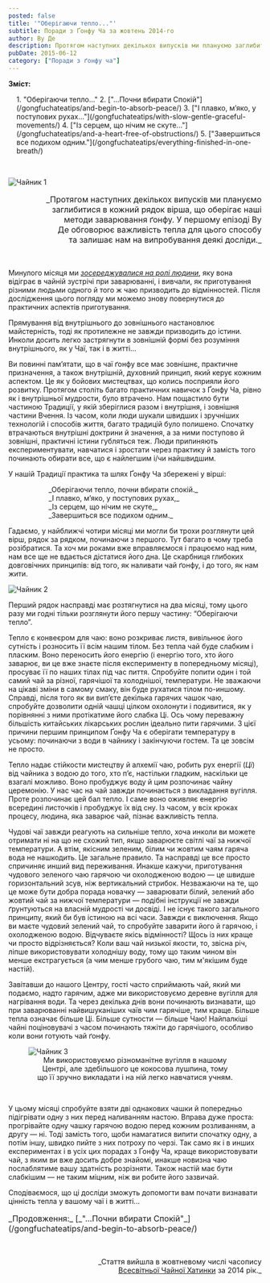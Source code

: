 ```yaml
---
posted: false
title: '"Оберігаючи тепло..."' 
subtitle: Поради з Ґонфу Ча за жовтень 2014-го
author: Ву Де
description: Протягом наступних декількох випусків ми плануємо заглибитися в кожний рядок вірша, що оберігає наші методи заварювання ґонфу.
pubDate: 2015-06-12
category: ["Поради з ґонфу ча"]
---
```



**Зміст:**
<section style="padding-left: 1rem;">
1. "Оберігаючи тепло..."
2. ["...Почни вбирати Спокій"](/gongfuchateatips/and-begin-to-absorb-peace/)
3. ["І плавко, м’яко, у поступових рухах..."](/gongfuchateatips/with-slow-gentle-graceful-movements/)
4. ["Із серцем, що нічим не скуте..."](/gongfuchateatips/and-a-heart-free-of-obstructions/)
5. ["Завершиться все подихом одним."](/gongfuchateatips/everything-finished-in-one-breath/)
</section>

<p>&nbsp;</p>

<img class="float-left" src={Kettle1.src} alt="Чайник 1" />

<p style="font-size: 1rem; text-align: right;text-wrap: balance;">_Протягом наступних декількох випусків ми плануємо заглибитися в кожний рядок вірша, що оберігає наші методи заварювання ґонфу. У першому епізоді Ву Де обговорює важливість тепла для цього способу та залишає нам на випробування деякі досліди._</p>

<p>&nbsp;</p>

Минулого місяця ми [_зосереджувалися на ролі людини_](/gongfuchateatips/the-center-of-a-tea-session), яку вона відіграє в чайній зустрічі при заварюванні, і вивчали, як приготування різними людьми одного й того ж чаю призводить до відмінностей. Після дослідження цього погляду ми можемо знову повернутися до практичних аспектів приготування.

Прямування від внутрішнього до зовнішнього настановлює майстерність, тоді як протилежне не завжди призводить до істини. Инколи досить легко застрягнути в зовнішній формі без розуміння внутрішнього, як у Чаї, так і в житті...

Ви повинні пам’ятати, що в чаї ґонфу все має зовнішнє, практичне призначення, а також внутрішній, духовний принцип, який керує кожним аспектом. Це як у бойових мистецтвах, що колись посприяли його розвитку. Протягом століть багато практичних навичок з Ґонфу Ча, рівно як і внутрішньої мудрости, було втрачено. Нам пощастило бути частиною Традиції, у якій зберіглися разом і внутрішня, і зовнішня частини Вчення. Із часом, коли люди шукали швидших і зручніших технологій і способів життя, багато традицій було полишено. Спочатку втрачаються внутрішні доктрини й значення, а за ними поступово й зовнішні, практичні істини губляться теж. Люди припиняють експериментувати, навчатися і зростати через практику й замість того починають обирати все, що є найлегшим і/чи найшвидшим.

У нашій Традиції практика та шлях Ґонфу Ча збережені у вірші:

<p style="margin-left: 5rem; color: var(--green);">_Оберігаючи тепло, почни вбирати спокій._<br />_І плавко, м’яко, у поступових рухах,_<br />_Із серцем, що нічим не скуте,_<br />_Завершиться все подихом одним._</p>

Гадаємо, у найближчі чотири місяці ми могли би трохи розглянути цей вірш, рядок за рядком, починаючи з першого. Тут багато в чому треба розібратися. Та хоч ми роками вже вправляємося і працюємо над ним, нам все ще не вдається дістатися його дна. Це скарбниця глибоких довговічних принципів: від того, як наливати чай ґонфу, і до того, як нам жити.

<img class="align-center" src={Kettle2.src} alt="Чайник 2" />

Перший рядок насправді має розтягнутися на два місяці, тому цього разу ми годні тільки розглянути його першу частину: “Оберігаючи тепло”.

Тепло є конвеєром для чаю: воно розкриває листя, вивільнює його сутність і розносить її всім нашим тілом. Без тепла чай буде слабким і пласким. Воно переносить його енергію (і енергію того, хто його заварює, ви це вже знаєте після експерименту в попередньому місяці), просуває її по наших тілах під час пиття. Спробуйте попити один і той самий чай за різної, гарячішої та холоднішої, температури. Не зважаючи на цікаві зміни в самому смаку, він буде рухатися тілом по-иншому. Справді, після того як ви вип’єте декілька гарячих чашок чаю, спробуйте дозволити одній чашці цілком охолонути і подивитися, як у порівнянні з ними протікатиме його слабка Ці. Ось чому переважну більшість китайських лікарських рослин ідеально пити гарячими. З цієї причини першим принципом Ґонфу Ча є оберігати температуру в усьому: починаючи з води в чайнику і закінчуючи гостем. Та це зовсім не просто.

Тепло надає стійкости мистецтву й алхемії чаю, робить рух енергії (_Ці_) від чайника з водою до того, хто п’є, настільки гладким, наскільки це взагалі можливо. Воно пробуджує воду й цим розпочинає чайну церемонію. У нас час на чай завжди починається з викладання вугілля. Проте розпочинає цей бал тепло. І саме воно оживляє енергію всередині листочків і пробуджує їх від сну. Із часом, у всіх кроках процесу, людина, яка заварює чай, пізнає важливість тепла.

Чудові чаї завжди реагують на сильніше тепло, хоча инколи ви можете отримати ні на що не схожий тип, якщо заварюєте світлі чаї за нижчої температури. А втім, якісним зеленим, білим чи жовтим чаям гаряча вода не нашкодить. Це загальне правило. Та насправді це все просто спричиняє инший вид переживання. Инакше кажучи, приготування чудового зеленого чаю гарячою чи охолодженою водою — це швидше горизонтальний зсув, ніж вертикальний стрибок. Незважаючи на те, що це може бути добра порада новачку — заварювати білий, зелений або жовтий чай за нижчої температури — подібні інструкції не завжди ґрунтуються на власній мудрості чи досвіді. І не існує такого загального принципу, який би був істиною на всі часи. Завжди є виключення. Якщо ви маєте чудовий зелений чай, то спробуйте заварити його й гарячою, і охолодженою водою. Відчуваєте якісь відмінності? Щось із них краще чи просто відрізняється? Коли ваш чай низької якости, то, звісна річ, ліпше використовувати холоднішу воду, тому що таким чином він менше екстрагується (а чим менше грубого чаю, тим м'якішим буде настій).

Завітавши до нашого Центру, гості часто сприймають чай, який ми подаємо, надто гарячим, адже ми використовуємо деревне вугілля для нагрівання води. Та через декілька днів вони починають визнавати, що при заварюванні найвишуканіших чаїв чим гарячіше, тим краще. Більше тепла означає більше Ці. Більше сутности — більше Чаю! Найпалкіші чайні поціновувачі з часом починають тяжіти до гарячішого, особливо коли вони готують чай ґонфу.
<figure>
  <img class="align-center" src={Kettle3.src} alt="Чайник 3" />
  <figcaption style="font-size: 0.9rem; text-align: center; text-wrap: balance;">
    Ми використовуємо різноманітне вугілля в нашому Центрі, але здебільшого це кокосова лушпина, тому що її зручно викладати і на ній легко навчатися учням.
  </figcaption>
</figure>
<p>&nbsp;</p>

У цьому місяці спробуйте взяти дві однакових чашки й попередньо підігрівати одну з них перед наливанням настою. Вправа дуже проста: прогрівайте одну чашку гарячою водою перед кожним розливанням, а другу — ні. Тоді замість того, щоби намагатися випити спочатку одну, а потім іншу, швидко пийте з них потроху по черзі. Так само як і в инших експериментах і в усіх цих порадах з Ґонфу Ча, краще використовувати чай, з яким ви вже досить добре знайомі, инакше новизна чаю послаблятиме вашу здатність розрізняти. Також настій має бути слабкішим — не таким міцним, ніж ви робите його зазвичай.

Сподіваємося, що ці досліди зможуть допомогти вам почати визнавати цінність тепла у вашому чаї і в житті...

<p style="font-size: 1rem">_Продовження:_ [_"...Почни вбирати Спокій"_](/gongfuchateatips/and-begin-to-absorb-peace/)</p>

<p>&nbsp;</p>
<p align="right" style="font-size: 0.9rem;">_Стаття вийшла в жовтневому числі часопису<br /><a title="globalteahut.org" href="http://www.globalteahut.org/" target="_blank" rel="noopener">Всесвітньої Чайної Хатинки</a>&nbsp;за 2014 рік._</p>